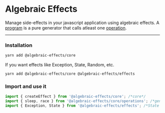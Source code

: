 # Algebraic Effects
Manage side-effects in your javascript application using algebraic effects. A [program](#lingo.program) is a pure generator that calls atleast one [operation](#lingo.operation).

---


### Installation
```bash
yarn add @algebraic-effects/core
```

If you want effects like Exception, State, Random, etc.
```bash
yarn add @algebraic-effects/core @algebraic-effects/effects
```


### Import and use it
```js
import { createEffect } from '@algebraic-effects/core'; /*core*/
import { sleep, race } from '@algebraic-effects/core/operations'; /*generic effects*/
import { Exception, State } from '@algebraic-effects/effects'; /*State effect and Exception effect*/
```
